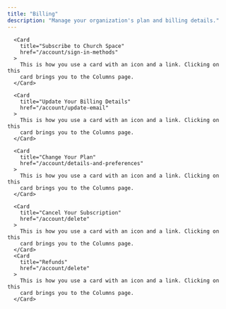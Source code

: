 ```yaml
---
title: "Billing"
description: "Manage your organization's plan and billing details."
---
```


<div className="w-full max-w-5xl mx-auto  ">
  <div className="grid grid-cols-1 gap-x-4 md:grid-cols-2 ">

      <Card
        title="Subscribe to Church Space"
        href="/account/sign-in-methods"
      >
        This is how you use a card with an icon and a link. Clicking on this
        card brings you to the Columns page.
      </Card>

      <Card
        title="Update Your Billing Details"
        href="/account/update-email"
      >
        This is how you use a card with an icon and a link. Clicking on this
        card brings you to the Columns page.
      </Card>

      <Card
        title="Change Your Plan"
        href="/account/details-and-preferences"
      >
        This is how you use a card with an icon and a link. Clicking on this
        card brings you to the Columns page.
      </Card>

      <Card
        title="Cancel Your Subscription"
        href="/account/delete"
      >
        This is how you use a card with an icon and a link. Clicking on this
        card brings you to the Columns page.
      </Card>
      <Card
        title="Refunds"
        href="/account/delete"
      >
        This is how you use a card with an icon and a link. Clicking on this
        card brings you to the Columns page.
      </Card>

  </div>
  <CTA />
</div>
